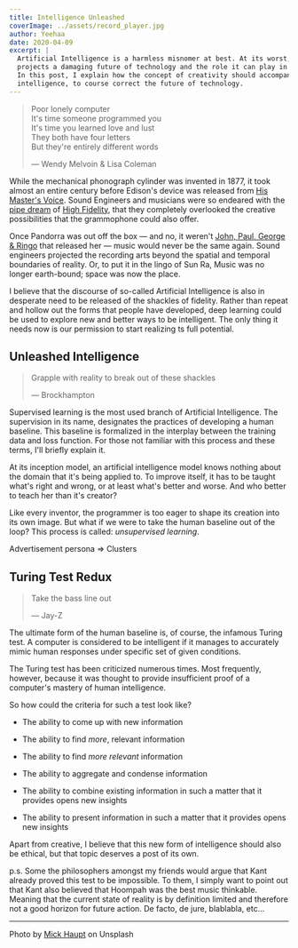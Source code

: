 ```yaml
---
title: Intelligence Unleashed
coverImage: ../assets/record_player.jpg
author: Yeehaa
date: 2020-04-09
excerpt: |
  Artificial Intelligence is a harmless misnomer at best. At its worst, it
  projects a damaging future of technology and the role it can play in society.
  In this post, I explain how the concept of creativity should accompany that of
  intelligence, to course correct the future of technology.
---
```


> Poor lonely computer   
> It's time someone programmed you   
> It's time you learned love and lust    
> They both have four letters   
> But they're entirely different words   
> 
> &mdash; Wendy Melvoin & Lisa Coleman

While the mechanical phonograph cylinder was invented in 1877, it took almost an
entire century before Edison's device was released from [His Master's
Voice](https://www.thevintagenews.com/2017/04/28/his-masters-voice-the-origins-of-the-famous-jack-russell-terrier-nipper-the-canine-advertising-icon-for-many-gramophone-companies/).
Sound Engineers and musicians were so endeared with the [pipe
dream](https://www.clevelandart.org/art/1947.593) of [High Fidelity](https://electronics.howstuffworks.com/high-fidelity-high-definition1.htm), that they
completely overlooked the creative possibilities that the grammophone could also
offer. 

Once Pandorra was out off the box &mdash; and no, it weren't [John, 
Paul, George & Ringo](https://www.unifiedmanufacturing.com/blog/wp-content/uploads/2012/02/1.jpg) that released her &mdash; music would never be the same
again. Sound engineers projected the recording arts beyond the spatial and
temporal boundaries of reality. Or, to put it in the lingo of Sun Ra,
Music was no longer earth-bound; space was now the place.

I believe that the discourse of so-called Artificial Intelligence is also in
desperate need to be released of the shackles of fidelity. Rather than repeat
and hollow out the forms that people have developed, deep learning could be used
to explore new and better ways to be intelligent. The only thing it needs now is
our permission to start realizing ts full potential.


## Unleashed Intelligence

> Grapple with reality to break out of these shackles
>
> &mdash; Brockhampton

Supervised learning is the most used branch of Artificial Intelligence. The
supervision in its name, designates the practices of developing a human baseline. This baseline is formalized in the interplay
between the training data and loss function. For those not familiar with this
process and these terms, I'll briefly explain it.

At its inception model, an artificial intelligence model knows nothing about
the domain that it's being applied to. To improve itself, it has to be taught
what's right and wrong, or at least what's better and worse. And who better to
teach her than it's creator?

Like every inventor, the programmer is too eager to shape its creation into
its own image. But what if we were to take the human baseline out of the loop?
This process is called: *unsupervised learning*.

Advertisement persona => Clusters


## Turing Test Redux

> Take the bass line out
> 
> &mdash; Jay-Z

The ultimate form of the human baseline is, of course, the infamous Turing
test. A computer is considered to be intelligent if it manages to accurately
mimic human responses under specific set of given conditions.

The Turing test has been criticized numerous times. Most frequently, however,
because it was thought to provide insufficient proof of a computer's mastery of
human intelligence.

So how could the criteria for such a test look like?

+ The ability to come up with new information

+ The ability to find *more*, relevant information

+ The ability to find *more relevant* information

+ The ability to aggregate and condense information

+ The ability to combine existing information in such a matter that it
provides opens new insights

+ The ability to present information in such a matter that it
provides opens new insights

Apart from creative, I believe that this new form of intelligence should also be
ethical, but that topic deserves a post of its own.

p.s. Some the philosophers amongst my friends would argue that Kant already
proved this test to be impossible. To them, I simply want to point out that Kant
also believed that Hoompah was the best music thinkable. Meaning that the
current state of reality is by definition limited and therefore not a good
horizon for future action. De facto, de jure, blablabla, etc...

---
Photo by [Mick Haupt](https://unsplash.com/@fekeshazizo?utm_source=unsplash&utm_medium=referral&utm_content=creditCopyText)
on Unsplash
